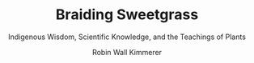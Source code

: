 ---
updated: 2020-08-16
title: 'Braiding Sweetgrass'
subtitle: 'Indigenous Wisdom, Scientific Knowledge, and the Teachings of Plants'
author: 'Robin Wall Kimmerer'
published: true
cover: './braiding.jpg'
type: ['antibook']
url: 'https://www.librarything.com/work/14042121'
---